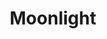 ---
title: "Moonlight"
description: "Instruction to ESP Wallhack without Fuser by using Moonlight"
icon: 'moon'
---